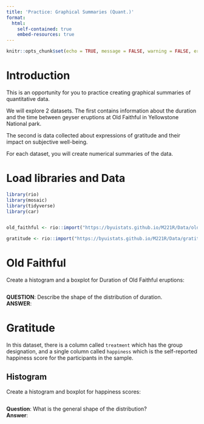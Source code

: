 ```yaml
---
title: 'Practice: Graphical Summaries (Quant.)'
format:
  html:
    self-contained: true
    embed-resources: true
---
```

```r
knitr::opts_chunk$set(echo = TRUE, message = FALSE, warning = FALSE, error = TRUE)
```

# Introduction

This is an opportunity for you to practice creating graphical summaries of quantitative data.  

We  will explore 2 datasets.  The first contains information about the duration and the time between geyser eruptions at Old Faithful in Yellowstone National park.  

The second is data collected about expressions of gratitude and their impact on subjective well-being.  

For each dataset, you will create numerical summaries of the data.  


# Load libraries and Data
```r

library(rio)
library(mosaic)
library(tidyverse)
library(car)


old_faithful <- rio::import("https://byuistats.github.io/M221R/Data/old_faithful.xlsx")

gratitude <- rio::import("https://byuistats.github.io/M221R/Data/gratitude.xlsx")

```

# Old Faithful

Create a histogram and a boxplot for Duration of Old Faithful eruptions:  

```r


```

__QUESTION__:  Describe the shape of the distribution of duration.  
__ANSWER__:  



# Gratitude

In this dataset, there is a column called `treatment` which has the group designation, and a single column called `happiness` which is the self-reported happiness score for the participants in the sample.  

## Histogram

Create a histogram and boxplot for happiness scores:  

```r


```

__Question__: What is the general shape of the distribution?  
__Answer__:  



